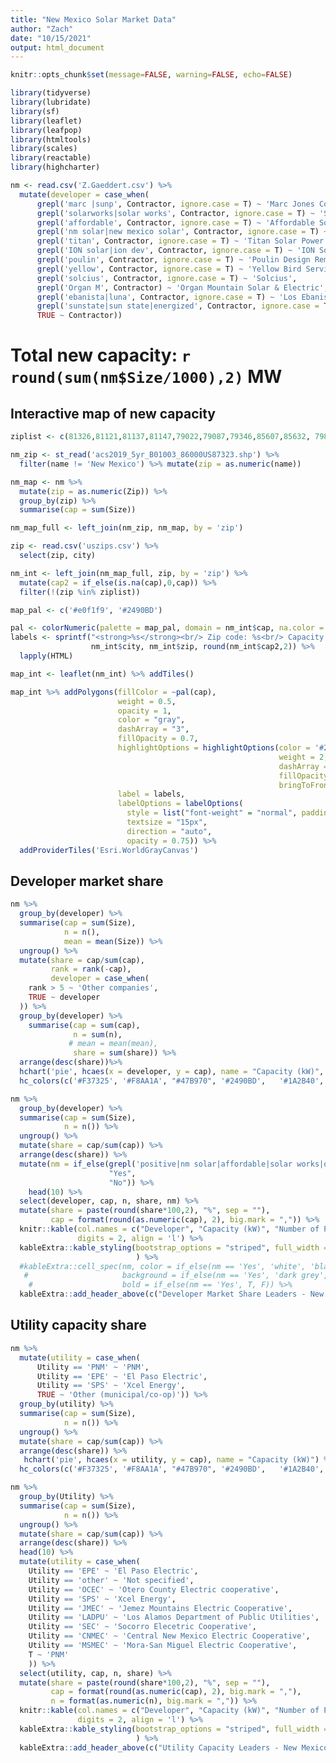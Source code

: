 ---
title: "New Mexico Solar Market Data"
author: "Zach"
date: "10/15/2021"
output: html_document
---

```{r setup, include=FALSE}
knitr::opts_chunk$set(message=FALSE, warning=FALSE, echo=FALSE)
```

```{r include = F}
library(tidyverse)
library(lubridate)
library(sf)
library(leaflet)
library(leafpop)
library(htmltools)
library(scales)
library(reactable)
library(highcharter)
```

```{r include = F}
nm <- read.csv('Z.Gaeddert.csv') %>% 
  mutate(developer = case_when(
      grepl('marc |sunp', Contractor, ignore.case = T) ~ 'Marc Jones Construction dba SunPro',
      grepl('solarworks|solar works', Contractor, ignore.case = T) ~ 'Solar Works Energy',
      grepl('affordable', Contractor, ignore.case = T) ~ 'Affordable Solar Installations',
      grepl('nm solar|new mexico solar', Contractor, ignore.case = T) ~ 'NM Solar Group',
      grepl('titan', Contractor, ignore.case = T) ~ 'Titan Solar Power',
      grepl('ION solar|ion dev', Contractor, ignore.case = T) ~ 'ION Solar',
      grepl('poulin', Contractor, ignore.case = T) ~ 'Poulin Design Remolding',
      grepl('yellow', Contractor, ignore.case = T) ~ 'Yellow Bird Services',
      grepl('solcius', Contractor, ignore.case = T) ~ 'Solcius',
      grepl('Organ M', Contractor) ~ 'Organ Mountain Solar & Electric',
      grepl('ebanista|luna', Contractor, ignore.case = T) ~ 'Los Ebanistas/Sol Luna Solar',
      grepl('sunstate|sun state|energized', Contractor, ignore.case = T) ~ 'SunState Solar/Energized Electric',
      TRUE ~ Contractor))
```

# Total new capacity: **`r round(sum(nm$Size/1000),2)` MW**

## Interactive map of new capacity

```{r include = F}
ziplist <- c(81326,81121,81137,81147,79022,79087,79346,85607,85632, 79847,85534,85533,85922,85920,86512,86504,86544)

nm_zip <- st_read('acs2019_5yr_B01003_86000US87323.shp') %>% 
  filter(name != 'New Mexico') %>% mutate(zip = as.numeric(name))

nm_map <- nm %>% 
  mutate(zip = as.numeric(Zip)) %>%
  group_by(zip) %>% 
  summarise(cap = sum(Size)) 

nm_map_full <- left_join(nm_zip, nm_map, by = 'zip')

zip <- read.csv('uszips.csv') %>% 
  select(zip, city) 

nm_int <- left_join(nm_map_full, zip, by = 'zip') %>% 
  mutate(cap2 = if_else(is.na(cap),0,cap)) %>% 
  filter(!(zip %in% ziplist)) 

map_pal <- c('#e0f1f9', '#2490BD') 

pal <- colorNumeric(palette = map_pal, domain = nm_int$cap, na.color = '#FFFFFF')
labels <- sprintf("<strong>%s</strong><br/> Zip code: %s<br/> Capacity Q2 2021: %s kW",
                  nm_int$city, nm_int$zip, round(nm_int$cap2,2)) %>% 
  lapply(HTML)

map_int <- leaflet(nm_int) %>% addTiles()
```

```{r}
map_int %>% addPolygons(fillColor = ~pal(cap),
                        weight = 0.5,
                        opacity = 1,
                        color = "gray",
                        dashArray = "3",
                        fillOpacity = 0.7,
                        highlightOptions = highlightOptions(color = '#2a2a2a',
                                                            weight = 2,
                                                            dashArray = "",
                                                            fillOpacity = 0.7,
                                                            bringToFront = T),
                        label = labels,
                        labelOptions = labelOptions(
                          style = list("font-weight" = "normal", padding = "3px 8px"),
                          textsize = "15px",
                          direction = "auto",
                          opacity = 0.75)) %>% 
  addProviderTiles('Esri.WorldGrayCanvas')


```

## Developer market share

```{r}
nm %>% 
  group_by(developer) %>% 
  summarise(cap = sum(Size),
            n = n(),
            mean = mean(Size)) %>% 
  ungroup() %>% 
  mutate(share = cap/sum(cap),
         rank = rank(-cap),
         developer = case_when(
    rank > 5 ~ 'Other companies',
    TRUE ~ developer
  )) %>% 
  group_by(developer) %>% 
    summarise(cap = sum(cap),
              n = sum(n),
             # mean = mean(mean),
              share = sum(share)) %>% 
  arrange(desc(share))%>% 
  hchart('pie', hcaes(x = developer, y = cap), name = "Capacity (kW)", startAngle = 243) %>% 
  hc_colors(c('#F37325', '#F8AA1A', "#47B970", '#2490BD',   '#1A2B40', '#b7b7b7',  '#800000'))
```


```{r}
nm %>% 
  group_by(developer) %>% 
  summarise(cap = sum(Size),
            n = n()) %>% 
  ungroup() %>% 
  mutate(share = cap/sum(cap)) %>% 
  arrange(desc(share)) %>% 
  mutate(nm = if_else(grepl('positive|nm solar|affordable|solar works|organ|poulin|yellow', developer, ignore.case = T),
                      "Yes",
                      "No")) %>% 
    head(10) %>%
  select(developer, cap, n, share, nm) %>% 
  mutate(share = paste(round(share*100,2), "%", sep = ""),
         cap = format(round(as.numeric(cap), 2), big.mark = ",")) %>% 
  knitr::kable(col.names = c("Developer", "Capacity (kW)", "Number of Projects", "Market Share", "New Mexico company?"),
               digits = 2, align = 'l') %>% 
  kableExtra::kable_styling(bootstrap_options = "striped", full_width = T #position = 'left'
                            ) %>% 
  #kableExtra::cell_spec(nm, color = if_else(nm == 'Yes', 'white', 'black'),
   #                     background = if_else(nm == 'Yes', 'dark grey', 'white'),
    #                    bold = if_else(nm == 'Yes', T, F)) %>% 
  kableExtra::add_header_above(c("Developer Market Share Leaders - New Mexico" = 5))

```

## Utility capacity share

```{r}
nm %>% 
  mutate(utility = case_when(
      Utility == 'PNM' ~ 'PNM',
      Utility == 'EPE' ~ 'El Paso Electric',
      Utility == 'SPS' ~ 'Xcel Energy',
      TRUE ~ 'Other (municipal/co-op)')) %>% 
  group_by(utility) %>% 
  summarise(cap = sum(Size),
            n = n()) %>%
  ungroup() %>% 
  mutate(share = cap/sum(cap)) %>% 
  arrange(desc(share)) %>% 
   hchart('pie', hcaes(x = utility, y = cap), name = "Capacity (kW)") %>% 
  hc_colors(c('#F37325', '#F8AA1A', "#47B970", '#2490BD',   '#1A2B40', '#b7b7b7',  '#800000'))
```

```{r}
nm %>% 
  group_by(Utility) %>% 
  summarise(cap = sum(Size),
            n = n()) %>% 
  ungroup() %>% 
  mutate(share = cap/sum(cap)) %>% 
  arrange(desc(share)) %>% 
  head(10) %>% 
  mutate(utility = case_when(
    Utility == 'EPE' ~ 'El Paso Electric',
    Utility == 'other' ~ 'Not specified',
    Utility == 'OCEC' ~ 'Otero County Electric cooperative',
    Utility == 'SPS' ~ 'Xcel Energy',
    Utility == 'JMEC' ~ 'Jemez Mountains Electric Cooperative',
    Utility == 'LADPU' ~ 'Los Alamos Department of Public Utilities',
    Utility == 'SEC' ~ 'Socorro Elecetric Cooperative',
    Utility == 'CNMEC' ~ 'Central New Mexico Electric Cooperative',
    Utility == 'MSMEC' ~ 'Mora-San Miguel Electric Cooperative',
    T ~ 'PNM'
    )) %>% 
  select(utility, cap, n, share) %>% 
  mutate(share = paste(round(share*100,2), "%", sep = ""),
         cap = format(round(as.numeric(cap), 2), big.mark = ","),
         n = format(as.numeric(n), big.mark = ",")) %>% 
  knitr::kable(col.names = c("Developer", "Capacity (kW)", "Number of Projects", "Capacity Share"),
               digits = 2, align = 'l') %>% 
  kableExtra::kable_styling(bootstrap_options = "striped", full_width = T #position = 'left'
                            ) %>% 
  kableExtra::add_header_above(c("Utility Capacity Leaders - New Mexico" = 4))

  
```

